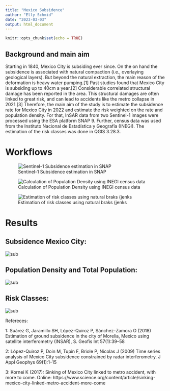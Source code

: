 ```yaml
---
title: "Mexico Subsidence"
author: "Elly Schmid"
date: "2023-03-03"
output: html_document
---
```


```r
knitr::opts_chunk$set(echo = TRUE)
```

## Background and main aim

Starting in 1840, Mexico City is subsiding ever since. On the on hand the subsidence is associated with natural compaction (i.e., overlaying geological layers). But beyond the natural extraction, the main reason of the deformation is heavy water pumping.[1] Past studies found that Mexico City is subsiding up to 40cm a year.[2] Considerable correlated structural damage has been reported in the area. This structural damages are often linked to great risk, and can lead to accidents like the metro collapse in 2021.[3] Therefore, the main aim of the study is to estimate the subsidence rate for Mexico City in 2022 and estimate the risk weighted on the rate and population density. For that, InSAR data from two Sentinel-1 images were processed using the ESA platform SNAP 9. Further, census data was used from the Instituto Nacional de Estadística y Geografía (INEGI). The estimation of the risk classes was done in QGIS 3.28.3. 

# Workflows

![Sentinel-1 Subsidence estimation in SNAP](C:/Users/ellys/Desktop/SNAP.png "Sentinel-1 Subsidence estimation in SNAP")

![Calculation of Population Density using INEGI census data](C:/Users/ellys/Desktop/Rplot.png "Calculation of Population Density using INEGI census data")

![Estimation of risk classes using natural braks (jenks](C:/Users/ellys/Desktop/Rplot01.png "Estimation of risk classes using natural braks (jenks)")


# Results
## Subsidence Mexico City:

![](D:/mexico_maps/subsidence_map3.jpg "sub")

## Population Density and Total Population:

![](D:/mexico_maps/Maps/Population_2.jpg "sub")

## Risk Classes: 

![](D:/mexico_maps/Maps/Risk.jpg "sub")

Refereces:

1: Suárez G, Jaramillo SH, López-Quiroz P, Sánchez-Zamora O (2018) Estimation of ground subsidence in the city of Morelia, Mexico using satellite interferometry (INSAR), S. Geofis Int 57(1):39–58

2: López-Quiroz P, Doin M, Tupin F, Briole P, Nicolas J (2009) Time series analysis of Mexico City subsidence constrained by radar interferometry. J Appl Geophys 69(1):1–15

3: Kornei K (2017): Sinking of Mexico City linked to metro accident, with more to come.
Online: https://www.science.org/content/article/sinking-mexico-city-linked-metro-accident-more-come

